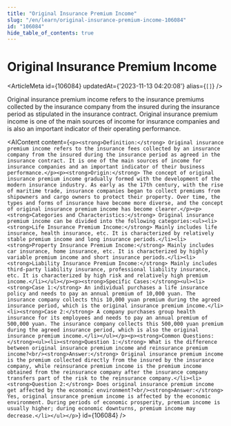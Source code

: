 ```yaml
---
title: "Original Insurance Premium Income"
slug: "/en/learn/original-insurance-premium-income-106084"
id: "106084"
hide_table_of_contents: true
---
```



# Original Insurance Premium Income

<ArticleMeta id={106084} updatedAt={'2023-11-13 04:20:08'} alias={`[]`} />
<div className='border-solid border-b border-t-0 my-4 border-[var(--ifm-color-gray-300)]' />

Original insurance premium income refers to the insurance premiums collected by the insurance company from the insured during the insurance period as stipulated in the insurance contract. Original insurance premium income is one of the main sources of income for insurance companies and is also an important indicator of their operating performance.

<AIContent content={`<p><strong>Definition:</strong> Original insurance premium income refers to the insurance fees collected by an insurance company from the insured during the insurance period as agreed in the insurance contract. It is one of the main sources of income for insurance companies and an important indicator of their business performance.</p><p><strong>Origin:</strong> The concept of original insurance premium income gradually formed with the development of the modern insurance industry. As early as the 17th century, with the rise of maritime trade, insurance companies began to collect premiums from shipowners and cargo owners to protect their property. Over time, the types and forms of insurance have become more diverse, and the concept of original insurance premium income has become clearer.</p><p><strong>Categories and Characteristics:</strong> Original insurance premium income can be divided into the following categories:<ul><li><strong>Life Insurance Premium Income:</strong> Mainly includes life insurance, health insurance, etc. It is characterized by relatively stable premium income and long insurance periods.</li><li><strong>Property Insurance Premium Income:</strong> Mainly includes car insurance, home insurance, etc. It is characterized by highly variable premium income and short insurance periods.</li><li><strong>Liability Insurance Premium Income:</strong> Mainly includes third-party liability insurance, professional liability insurance, etc. It is characterized by high risk and relatively high premium income.</li></ul></p><p><strong>Specific Cases:</strong><ul><li><strong>Case 1:</strong> An individual purchases a life insurance policy and needs to pay an annual premium of 10,000 yuan. The insurance company collects this 10,000 yuan premium during the agreed insurance period, which is the original insurance premium income.</li><li><strong>Case 2:</strong> A company purchases group health insurance for its employees and needs to pay an annual premium of 500,000 yuan. The insurance company collects this 500,000 yuan premium during the agreed insurance period, which is also the original insurance premium income.</li></ul></p><p><strong>Common Questions:</strong><ul><li><strong>Question 1:</strong> What is the difference between original insurance premium income and reinsurance premium income?<br/><strong>Answer:</strong> Original insurance premium income is the premium collected directly from the insured by the insurance company, while reinsurance premium income is the premium income obtained from the reinsurance company after the insurance company transfers part of the risk to the reinsurance company.</li><li><strong>Question 2:</strong> Does original insurance premium income get affected by the economic environment?<br/><strong>Answer:</strong> Yes, original insurance premium income is affected by the economic environment. During periods of economic prosperity, premium income is usually higher; during economic downturns, premium income may decrease.</li></ul></p>`} id={106084} />
